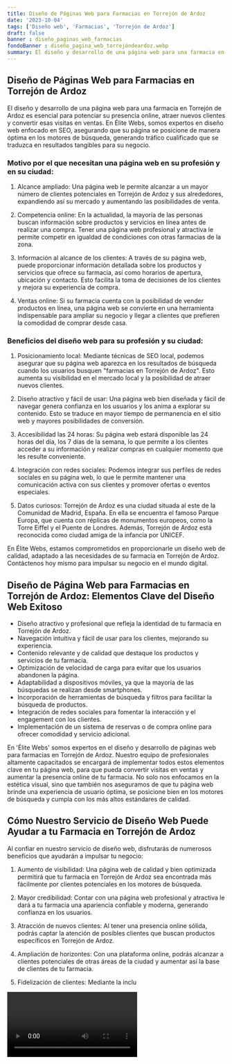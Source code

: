 ```yaml
---
title: Diseño de Páginas Web para Farmacias en Torrejón de Ardoz
date: '2023-10-04'
tags: ['Diseño web', 'Farmacias', 'Torrejón de Ardoz']
draft: false
banner : diseño_paginas_web_farmacias
fondoBanner : diseño_pagina_web_torrejóndeardoz.webp
summary: El diseño y desarrollo de una página web para una farmacia en Torrejón de Ardoz es esencial para potenciar su presencia online, atraer nuevos clientes y convertir esas visitas en ventas. En Élite Webs, somos expertos en diseño web enfocado en SEO, asegurando que su página se posicione de manera óptima en los motores de búsqueda, generando tráfico cualificado que se traduzca en resultados tangibles para su negocio.
---
```


## Diseño de Páginas Web para Farmacias en Torrejón de Ardoz

El diseño y desarrollo de una página web para una farmacia en Torrejón de Ardoz es esencial para potenciar su presencia online, atraer nuevos clientes y convertir esas visitas en ventas. En Élite Webs, somos expertos en diseño web enfocado en SEO, asegurando que su página se posicione de manera óptima en los motores de búsqueda, generando tráfico cualificado que se traduzca en resultados tangibles para su negocio.

### Motivo por el que necesitan una página web en su profesión y en su ciudad:

1. Alcance ampliado: Una página web le permite alcanzar a un mayor número de clientes potenciales en Torrejón de Ardoz y sus alrededores, expandiendo así su mercado y aumentando las posibilidades de venta.

2. Competencia online: En la actualidad, la mayoría de las personas buscan información sobre productos y servicios en línea antes de realizar una compra. Tener una página web profesional y atractiva le permite competir en igualdad de condiciones con otras farmacias de la zona.

3. Información al alcance de los clientes: A través de su página web, puede proporcionar información detallada sobre los productos y servicios que ofrece su farmacia, así como horarios de apertura, ubicación y contacto. Esto facilita la toma de decisiones de los clientes y mejora su experiencia de compra.

4. Ventas online: Si su farmacia cuenta con la posibilidad de vender productos en línea, una página web se convierte en una herramienta indispensable para ampliar su negocio y llegar a clientes que prefieren la comodidad de comprar desde casa.

### Beneficios del diseño web para su profesión y su ciudad:

1. Posicionamiento local: Mediante técnicas de SEO local, podemos asegurar que su página web aparezca en los resultados de búsqueda cuando los usuarios busquen "farmacias en Torrejón de Ardoz". Esto aumenta su visibilidad en el mercado local y la posibilidad de atraer nuevos clientes.

2. Diseño atractivo y fácil de usar: Una página web bien diseñada y fácil de navegar genera confianza en los usuarios y los anima a explorar su contenido. Esto se traduce en mayor tiempo de permanencia en el sitio web y mayores posibilidades de conversión.

3. Accesibilidad las 24 horas: Su página web estará disponible las 24 horas del día, los 7 días de la semana, lo que permite a los clientes acceder a su información y realizar compras en cualquier momento que les resulte conveniente.

4. Integración con redes sociales: Podemos integrar sus perfiles de redes sociales en su página web, lo que le permite mantener una comunicación activa con sus clientes y promover ofertas o eventos especiales.

5. Datos curiosos: Torrejón de Ardoz es una ciudad situada al este de la Comunidad de Madrid, España. En ella se encuentra el famoso Parque Europa, que cuenta con réplicas de monumentos europeos, como la Torre Eiffel y el Puente de Londres. Además, Torrejón de Ardoz está reconocida como ciudad amiga de la infancia por UNICEF.

En Élite Webs, estamos comprometidos en proporcionarle un diseño web de calidad, adaptado a las necesidades de su farmacia en Torrejón de Ardoz. Contáctenos hoy mismo para impulsar su negocio en el mundo digital.

<GifSeo />

<Cta />

## Diseño de Página Web para Farmacias en Torrejón de Ardoz: Elementos Clave del Diseño Web Exitoso

- Diseño atractivo y profesional que refleja la identidad de tu farmacia en Torrejón de Ardoz.
- Navegación intuitiva y fácil de usar para los clientes, mejorando su experiencia.
- Contenido relevante y de calidad que destaque los productos y servicios de tu farmacia.
- Optimización de velocidad de carga para evitar que los usuarios abandonen la página.
- Adaptabilidad a dispositivos móviles, ya que la mayoría de las búsquedas se realizan desde smartphones.
- Incorporación de herramientas de búsqueda y filtros para facilitar la búsqueda de productos.
- Integración de redes sociales para fomentar la interacción y el engagement con los clientes.
- Implementación de un sistema de reservas o de compra online para ofrecer comodidad y servicio adicional.

En 'Élite Webs' somos expertos en el diseño y desarrollo de páginas web para farmacias en Torrejón de Ardoz. Nuestro equipo de profesionales altamente capacitados se encargará de implementar todos estos elementos clave en tu página web, para que pueda convertir visitas en ventas y aumentar la presencia online de tu farmacia. No solo nos enfocamos en la estética visual, sino que también nos aseguramos de que tu página web brinde una experiencia de usuario óptima, se posicione bien en los motores de búsqueda y cumpla con los más altos estándares de calidad.

## Cómo Nuestro Servicio de Diseño Web Puede Ayudar a tu Farmacia en Torrejón de Ardoz

Al confiar en nuestro servicio de diseño web, disfrutarás de numerosos beneficios que ayudarán a impulsar tu negocio:

1. Aumento de visibilidad: Una página web de calidad y bien optimizada permitirá que tu farmacia en Torrejón de Ardoz sea encontrada más fácilmente por clientes potenciales en los motores de búsqueda.

2. Mayor credibilidad: Contar con una página web profesional y atractiva le dará a tu farmacia una apariencia confiable y moderna, generando confianza en los usuarios.

3. Atracción de nuevos clientes: Al tener una presencia online sólida, podrás captar la atención de posibles clientes que buscan productos específicos en Torrejón de Ardoz.

4. Ampliación de horizontes: Con una plataforma online, podrás alcanzar a clientes potenciales de otras áreas de la ciudad y aumentar así la base de clientes de tu farmacia.

5. Fidelización de clientes: Mediante la inclu

<Video />

<CtaBot job='Farmacias' city='Torrejón de Ardoz'/>

<Gmaps query='Torrejón de Ardoz+españa+maps' />